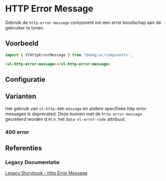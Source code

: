 
# HTTP Error Message

<VluxMetaData id="components-http-error-message" />

Gebruik de `http-error-message` component om een error boodschap aan de gebruiker te tonen.


## Voorbeeld

```js
import { VlHttpErrorMessage } from '@domg-wc/components';
```

```html
<vl-http-error-message></vl-http-error-message>
```

<Canvas of={VlHttpErrorMessageStories.httpErrorMessageDefault} />


## Configuratie

<ArgTypes of={VlHttpErrorMessageStories.httpErrorMessageDefault} />


## Varianten

Het gebruik van `vl-http-400-message` en andere specifieke http error messages is deprecated.
Deze kunnen met de `http-error-message` gecreëerd worden d.m.v. het `data-vl-error-code` attribuut.

### 400 error

<Canvas of={VlHttpErrorMessageStories.httpErrorMessage400} />


## Referenties

### Legacy Documentatie

[Legacy Storybook - Http Error Message](https://webcomponenten.omgeving.vlaanderen.be/storybook/?path=/docs/custom-elements-vl-http-error-message--default)

